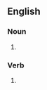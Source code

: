 ==English==

===Noun===
{{head|en|noun form}}

# {{plural of|en|inebriate}}

===Verb===
{{head|en|verb form}}

# {{en-third-person singular of|inebriate}}